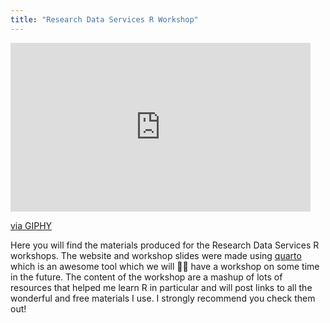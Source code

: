 ```yaml
---
title: "Research Data Services R Workshop"
---
```


<iframe src="https://giphy.com/embed/XD9o33QG9BoMis7iM4" width="480" height="270" frameBorder="0" class="giphy-embed" allowFullScreen></iframe><p><a href="https://giphy.com/gifs/brooklynninenine-nbc-brooklyn-nine-b99-XD9o33QG9BoMis7iM4">via GIPHY</a></p>

Here you will find the materials produced for the Research Data Services R workshops. The website and workshop slides were made using [quarto](https://quarto.org/) which is an awesome tool which we will 🤞🏽 have a workshop on some time in the future. The content of the workshop are a mashup of lots of resources that helped me learn R in particular and will post links to all the wonderful and free materials I use. I strongly recommend you check them out!

